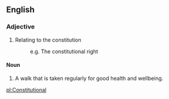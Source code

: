 ==English==
===Adjective===

#Relating to the constitution
#:e.g. The constitutional right

====Noun====

#A walk that is taken regularly for good health and wellbeing.

[[pl:Constitutional]]